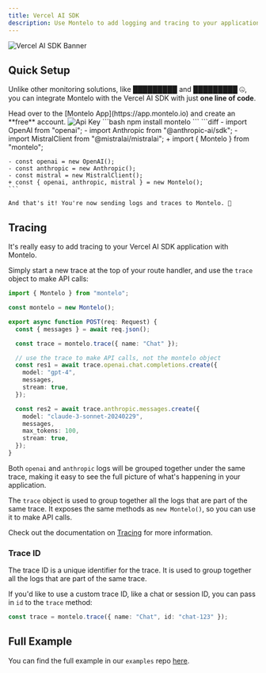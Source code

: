```yaml
---
title: Vercel AI SDK
description: Use Montelo to add logging and tracing to your applications built with the [Vercel AI SDK](https://sdk.vercel.ai/docs).
---
```


<Frame type="glass">
  <img src="/assets/guides/vercel-ai-sdk-banner.png" alt="Vercel AI SDK Banner"/>
</Frame>

## Quick Setup

Unlike other monitoring solutions, like █████████ and █████████ 🤐, you can integrate Montelo with the Vercel AI SDK with
just **one line of code**.

<Steps>
  <Step title="Create an account">
    Head over to the [Montelo App](https://app.montelo.io) and create an **free** account.
  </Step>
  <Step title="Get your API Key">
    <Frame type="glass">
      <img src="/assets/ApiKey.gif" alt="Api Key"/>
    </Frame>
  </Step>
  <Step title="Install the Montelo SDK">
    ```bash
    npm install montelo
    ```
  </Step>
  <Step title="Replace all LLM constructors with Montelo">
    ```diff
    - import OpenAI from "openai";
    - import Anthropic from "@anthropic-ai/sdk";
    - import MistralClient from "@mistralai/mistralai";
    + import { Montelo } from "montelo";

    - const openai = new OpenAI();
    - const anthropic = new Anthropic();
    - const mistral = new MistralClient();
    + const { openai, anthropic, mistral } = new Montelo();
    ```

    And that's it! You're now sending logs and traces to Montelo. 🎉
  </Step>
</Steps>


## Tracing

It's really easy to add tracing to your Vercel AI SDK application with Montelo.

Simply start a new trace at the top of your route handler, and use the `trace` object to make API calls:

```typescript api/chat/route.ts
import { Montelo } from "montelo";

const montelo = new Montelo();

export async function POST(req: Request) {
  const { messages } = await req.json();

  const trace = montelo.trace({ name: "Chat" });

  // use the trace to make API calls, not the montelo object
  const res1 = await trace.openai.chat.completions.create({
    model: "gpt-4",
    messages,
    stream: true,
  });

  const res2 = await trace.anthropic.messages.create({
    model: "claude-3-sonnet-20240229",
    messages,
    max_tokens: 100,
    stream: true,
  });
}
```

Both `openai` and `anthropic` logs will be grouped together under the same trace, making it easy to see the full picture
of what's happening in your application.

The `trace` object is used to group together all the logs that are part of the same trace. It exposes the same methods as
`new Montelo()`, so you can use it to make API calls.

Check out the documentation on [Tracing](docs/traces/traces) for more information.

### Trace ID

The trace ID is a unique identifier for the trace. It is used to group together all the logs that are part of the same trace.

If you'd like to use a custom trace ID, like a chat or session ID, you can pass in `id` to the `trace` method:

```typescript
const trace = montelo.trace({ name: "Chat", id: "chat-123" });
```

## Full Example

You can find the full example in our `examples` repo [here](https://github.com/montelo-org/examples/tree/main/nextjs/starter).
